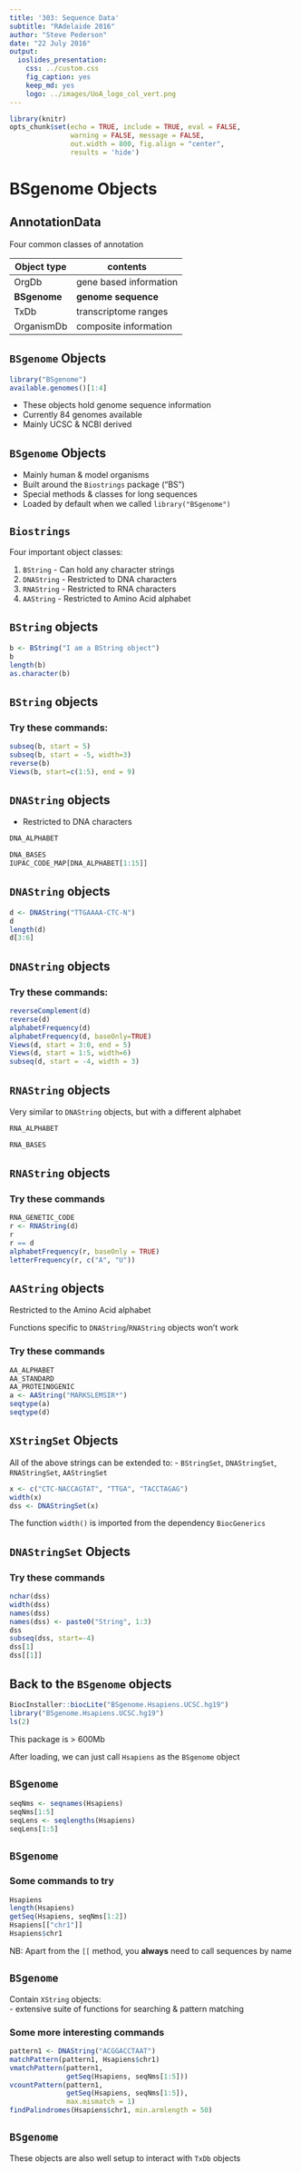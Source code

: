 ```yaml
---
title: '303: Sequence Data'
subtitle: "RAdelaide 2016"
author: "Steve Pederson"
date: "22 July 2016"
output: 
  ioslides_presentation:
    css: ../custom.css
    fig_caption: yes
    keep_md: yes
    logo: ../images/UoA_logo_col_vert.png
---
```


```r
library(knitr)
opts_chunk$set(echo = TRUE, include = TRUE, eval = FALSE,
               warning = FALSE, message = FALSE, 
               out.width = 800, fig.align = "center",
               results = 'hide')
```

# BSgenome Objects

## AnnotationData

Four common classes of annotation

Object type |contents
-------------|---------------------------
OrgDb | gene based information
**BSgenome** | **genome sequence**
TxDb  | transcriptome ranges
OrganismDb | composite information

## `BSgenome` Objects

```r
library("BSgenome")
available.genomes()[1:4]
```

- These objects hold genome sequence information
- Currently 84 genomes available
- Mainly UCSC & NCBI derived

## `BSgenome` Objects

- Mainly human & model organisms
- Built around the `Biostrings` package ("BS")
- Special methods & classes for long sequences
- Loaded by default when we called `library("BSgenome")`

## `Biostrings`

Four important object classes:

1. `BString` - Can hold any character strings
2. `DNAString` - Restricted to DNA characters
3. `RNAString` - Restricted to RNA characters
4. `AAString` - Restricted to Amino Acid alphabet

## `BString` objects

```r
b <- BString("I am a BString object")
b
length(b)
as.character(b)
```

## `BString` objects

### Try these commands:

```r
subseq(b, start = 5)
subseq(b, start = -5, width=3)
reverse(b)
Views(b, start=c(1:5), end = 9)
```

## `DNAString` objects

- Restricted to DNA characters

```r
DNA_ALPHABET
```

```r
DNA_BASES
IUPAC_CODE_MAP[DNA_ALPHABET[1:15]]
```

## `DNAString` objects

```r
d <- DNAString("TTGAAAA-CTC-N")
d
length(d)
d[3:6]
```

## `DNAString` objects

### Try these commands:

```r
reverseComplement(d)
reverse(d)
alphabetFrequency(d)
alphabetFrequency(d, baseOnly=TRUE)
Views(d, start = 3:0, end = 5)
Views(d, start = 1:5, width=6)
subseq(d, start = -4, width = 3)
```

## `RNAString` objects

Very similar to `DNAString` objects, but with a different alphabet

```r
RNA_ALPHABET
```

```r
RNA_BASES
```

## `RNAString` objects

### Try these commands

```r
RNA_GENETIC_CODE
r <- RNAString(d)
r
r == d
alphabetFrequency(r, baseOnly = TRUE)
letterFrequency(r, c("A", "U"))
```

## `AAString` objects

Restricted to the Amino Acid alphabet

Functions specific to `DNAString`/`RNAString` objects won't work

### Try these commands

```r
AA_ALPHABET      
AA_STANDARD       
AA_PROTEINOGENIC
a <- AAString("MARKSLEMSIR*")
seqtype(a)
seqtype(d)
```

## `XStringSet` Objects

All of the above strings can be extended to:
- `BStringSet`, `DNAStringSet`, `RNAStringSet`, `AAStringSet`

```r
x <- c("CTC-NACCAGTAT", "TTGA", "TACCTAGAG")
width(x)
dss <- DNAStringSet(x)
```

The function `width()` is imported from the dependency `BiocGenerics`

## `DNAStringSet` Objects

### Try these commands

```r
nchar(dss)
width(dss)
names(dss)
names(dss) <- paste0("String", 1:3)
dss
subseq(dss, start=-4)
dss[1]
dss[[1]]
```

## Back to the `BSgenome` objects

```r
BiocInstaller::biocLite("BSgenome.Hsapiens.UCSC.hg19")
library("BSgenome.Hsapiens.UCSC.hg19")
ls(2)
```

This package is > 600Mb

After loading, we can just call `Hsapiens` as the `BSgenome` object

## `BSgenome`

```r
seqNms <- seqnames(Hsapiens)
seqNms[1:5]
seqLens <- seqlengths(Hsapiens)
seqLens[1:5]
```

## `BSgenome`

### Some commands to try

```r
Hsapiens
length(Hsapiens)
getSeq(Hsapiens, seqNms[1:2])
Hsapiens[["chr1"]]
Hsapiens$chr1
```

NB: Apart from the `[[` method, you **always** need to call sequences by name

## `BSgenome`

Contain `XString` objects:  
- extensive suite of functions for searching & pattern matching

### Some more interesting commands

```r
pattern1 <- DNAString("ACGGACCTAAT")
matchPattern(pattern1, Hsapiens$chr1)
vmatchPattern(pattern1, 
              getSeq(Hsapiens, seqNms[1:5]))
vcountPattern(pattern1, 
              getSeq(Hsapiens, seqNms[1:5]),
              max.mismatch = 1) 
findPalindromes(Hsapiens$chr1, min.armlength = 50)
```


## `BSgenome`

These objects are also well setup to interact with `TxDb` objects


